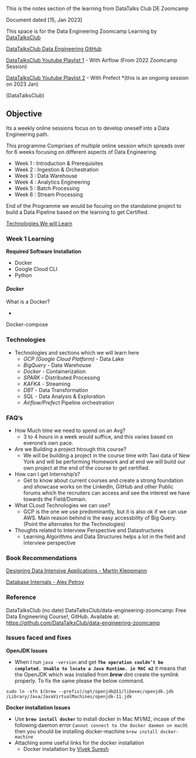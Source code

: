 This is the notes section of the learning from DataTalks Club DE Zoomcamp


Document dated [15, Jan 2023]


This space is for the Data Engineering Zoomcamp Learning by [DataTalksClub](https://datatalks.club/)

[DataTalksClub Data Engineering GitHub](https://github.com/DataTalksClub/data-engineering-zoomcamp)

[DataTalksClub Youtube Playlist 1](https://www.youtube.com/watch?v=bkJZDmreIpA&list=PL3MmuxUbc_hKVX8VnwWCPaWlIHf1qmg8s) - With Airflow (From 2022 Zoomcamp Session)

[DataTalksClub Youtube Playlist 2](https://www.youtube.com/watch?v=-zpVha7bw5A&list=PL3MmuxUbc_hJjEePXIdE-LVUx_1ZZjYGW) - With Prefect *(this is an ongoing session on 2023 Jan)

(DataTalksClub)

## Objective 

Its a weekly online sessions focus on to develop oneself into a Data Engineering path. 

This programme Comprises of multiple online session which spreads over for 6 weeks focusing on different aspects of Data Engineering.

* Week 1	:	Introduction & Prerequisites
* Week 2	:	Ingestion & Orchestration
* Week 3	:	Data Warehouse
* Week 4	:	Analytics Engineering
* Week 5	:	Batch Processing
* Week 6	:	Stream Processing

End of the Programme we would be focuing on the standalone project to build a Data Pipeline based on the learning to get Certified.

[Technologies We will Learn](#Technologies)

### Week 1 Learning

**Required Software Installation**

* Docker
* Google Cloud CLI
* Python


#### *Docker*

What is a Docker?

* 

Docker-compose



### Technologies

* Technologies and sections which we will learn here
	* *GCP (Google Cloud Platform)* - Data Lake
	* *BigQuery* - Data Warehouse
	* *Docker* - Containerization
	* *SPARK* - Distributed Processing
	* *KAFKA* - Streaming
	* *DBT* - Data Transformation
	* *SQL* - Data Analysis & Exploration
	* *Airflow/Prefect* Pipeline orchestration

### FAQ's

* How Much time we need to spend on an Avg?
   * 3 to 4 hours in a week would suffice, and this varies based on everone's own  pace.
   
* Are we Building a project htrough this course?
   * We will be building a project in the course time with Taxi data of New York and will be performing Homework and at end we will build our own project at the end of the course to get certified.
* How can I get Internship's?
   * Get to know about current courses and create a strong foundation and showcase works on the LinkedIn, GitHub and other Public forums which the recruiters can access and see the interest we have towards the Field/Domain.
   
* What CLoud Technologies we can use?
   * GCP is the one we use predominantly, but it is also ok if we can use AWS. Main reason behind is the easy accessbility of Big Query. (Point the alternates for the Technologies)



* Thoughts related to Interview Perspective and Datastructures
	* Learning Algorithms and Data Structures helps a lot in the field and interview perspective


### Book Recommendations

[Designing Data Intensive Applications - Martin Kleppmann](https://learning.oreilly.com/library/view/designing-data-intensive-applications/9781491903063/)

[Database Internals - Alex Petrov](https://learning.oreilly.com/library/view/database-internals/9781492040330/)

### Reference

DataTalksClub (no date) DataTalksClub/data-engineering-zoomcamp: Free Data Engineering Course!, GitHub. Available at: [https://github.com/DataTalksClub/data-engineering-zoomcamp](https://github.com/DataTalksClub/data-engineering-zoomcamp)  




### Issues faced and fixes

**OpenJDK Issues**


* When I run `java -version` and get **`The operation couldn’t be completed. Unable to locate a Java Runtime. in MAC m2`** it means that the OpenJDK which was installed from **_brew_** dint create the symlink properly. To fix the same please the below command.


`sudo ln -sfn $(brew --prefix)/opt/openjdk@11/libexec/openjdk.jdk /Library/Java/JavaVirtualMachines/openjdk-11.jdk`


**Docker installation Issues**


* Use **`brew install docker`** to install docker in Mac M1/M2, incase of the following daemon error `Cannot connect to the Docker daemon on macOS` then you should be installing docker-machine `brew install docker-machine`
* Attaching some useful links for the docker installation
	* Docker installation by [Vivek Suresh](https://medium.com/@vivekslair/setting-up-docker-in-macos-ee36d37b3be2)
